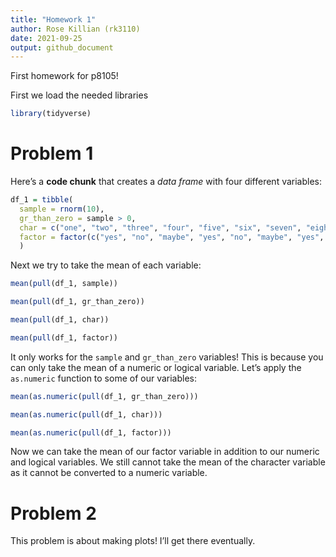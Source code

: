 ```yaml
---
title: "Homework 1"
author: Rose Killian (rk3110)
date: 2021-09-25
output: github_document
---
```


First homework for p8105! 


First we load the needed libraries
```r
library(tidyverse)
```


# Problem 1

Here's a **code chunk** that creates a _data frame_ with four different variables:

```r
df_1 = tibble(
  sample = rnorm(10),
  gr_than_zero = sample > 0,
  char = c("one", "two", "three", "four", "five", "six", "seven", "eight", "nine", "ten"),
  factor = factor(c("yes", "no", "maybe", "yes", "no", "maybe", "yes", "no", "maybe", "yes"))
  )
```

Next we try to take the mean of each variable:

```r
mean(pull(df_1, sample))

mean(pull(df_1, gr_than_zero))

mean(pull(df_1, char))

mean(pull(df_1, factor))
```

It only works for the `sample` and `gr_than_zero` variables! This is because you can only take the mean of a numeric or logical variable. Let's apply the `as.numeric` function to some of our variables:

```r
mean(as.numeric(pull(df_1, gr_than_zero)))

mean(as.numeric(pull(df_1, char)))

mean(as.numeric(pull(df_1, factor)))
```

Now we can take the mean of our factor variable in addition to our numeric and logical variables. We still cannot take the mean of the character variable as it cannot be converted to a numeric variable.


# Problem 2

This problem is about making plots! I'll get there eventually. 